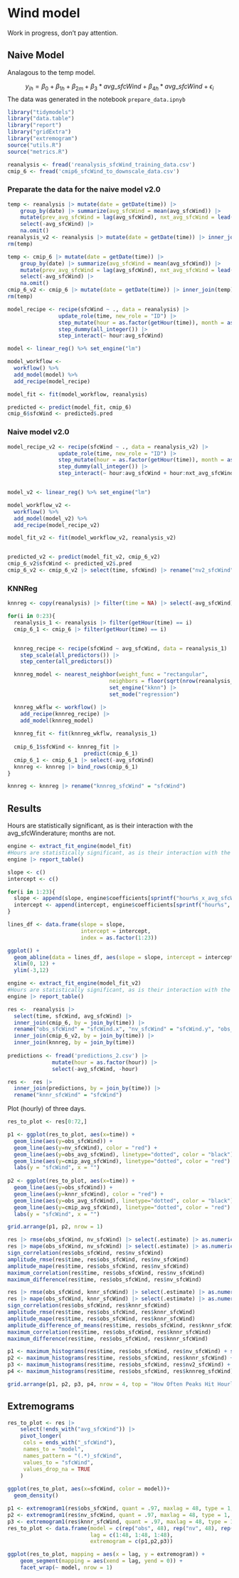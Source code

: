 # Wind model

Work in progress, don't pay attention.

## Naive Model

Analagous to the temp model.

$$y_{ih} = \beta_0 + \beta_{1h} + \beta_{2m} + \beta_3*avg\_sfcWind + \beta_{4h}*avg\_sfcWind + \epsilon_i $$
The data was generated in the notebook `prepare_data.ipnyb`

```r
library("tidymodels")
library("data.table")
library("report")
library("gridExtra")
library("extremogram")
source("utils.R")
source("metrics.R")

reanalysis <- fread('reanalysis_sfcWind_training_data.csv') 
cmip_6 <- fread('cmip6_sfcWind_to_downscale_data.csv') 
```

### Preparate the data for the naive model v2.0

```r
temp <- reanalysis |> mutate(date = getDate(time)) |> 
    group_by(date) |> summarize(avg_sfcWind = mean(avg_sfcWind)) |> 
    mutate(prev_avg_sfcWind = lag(avg_sfcWind), nxt_avg_sfcWind = lead(avg_sfcWind)) |>
    select(-avg_sfcWind) |>
    na.omit()
reanalysis_v2 <- reanalysis |> mutate(date = getDate(time)) |> inner_join(temp) |> select(-date)
rm(temp)

temp <- cmip_6 |> mutate(date = getDate(time)) |> 
    group_by(date) |> summarize(avg_sfcWind = mean(avg_sfcWind)) |> 
    mutate(prev_avg_sfcWind = lag(avg_sfcWind), nxt_avg_sfcWind = lead(avg_sfcWind)) |>
    select(-avg_sfcWind) |>
    na.omit()
cmip_6_v2 <- cmip_6 |> mutate(date = getDate(time)) |> inner_join(temp) |> select(-date)
rm(temp)
```

```r
model_recipe <- recipe(sfcWind ~ ., data = reanalysis) |>
                update_role(time, new_role = "ID") |>
                step_mutate(hour = as.factor(getHour(time)), month = as.factor(getMonth(time))) |>
                step_dummy(all_integer()) |>
                step_interact(~ hour:avg_sfcWind)

model <- linear_reg() %>% set_engine("lm")

model_workflow <- 
  workflow() %>% 
  add_model(model) %>% 
  add_recipe(model_recipe)

model_fit <- fit(model_workflow, reanalysis)

predicted <- predict(model_fit, cmip_6)
cmip_6$sfcWind <- predicted$.pred
```

### Naive model v2.0

```r
model_recipe_v2 <- recipe(sfcWind ~ ., data = reanalysis_v2) |>
                update_role(time, new_role = "ID") |>
                step_mutate(hour = as.factor(getHour(time)), month = as.factor(getMonth(time))) |>
                step_dummy(all_integer()) |>
                step_interact(~ hour:avg_sfcWind + hour:nxt_avg_sfcWind + hour:prev_avg_sfcWind)


model_v2 <- linear_reg() %>% set_engine("lm")

model_workflow_v2 <- 
  workflow() %>% 
  add_model(model_v2) %>% 
  add_recipe(model_recipe_v2)

model_fit_v2 <- fit(model_workflow_v2, reanalysis_v2)


predicted_v2 <- predict(model_fit_v2, cmip_6_v2)
cmip_6_v2$sfcWind <- predicted_v2$.pred
cmip_6_v2 <- cmip_6_v2 |> select(time, sfcWind) |> rename("nv2_sfcWind" = "sfcWind")
```

### KNNReg

```r
knnreg <- copy(reanalysis) |> filter(time = NA) |> select(-avg_sfcWind) #Copy dataframe for structure

for(i in 0:23){
  reanalysis_1 <- reanalysis |> filter(getHour(time) == i)
  cmip_6_1 <- cmip_6 |> filter(getHour(time) == i)


  knnreg_recipe <- recipe(sfcWind ~ avg_sfcWind, data = reanalysis_1) |>
    step_scale(all_predictors()) |>
    step_center(all_predictors())

  knnreg_model <- nearest_neighbor(weight_func = "rectangular",
                                neighbors = floor(sqrt(nrow(reanalysis_1)))) |>
                                set_engine("kknn") |>
                                set_mode("regression")

  knnreg_wkflw <- workflow() |>
    add_recipe(knnreg_recipe) |>
    add_model(knnreg_model)
  
  knnreg_fit <- fit(knnreg_wkflw, reanalysis_1)
  
  cmip_6_1$sfcWind <- knnreg_fit |>
                        predict(cmip_6_1)
  cmip_6_1 <- cmip_6_1 |> select(-avg_sfcWind)
  knnreg <- knnreg |> bind_rows(cmip_6_1)
}

knnreg <- knnreg |> rename("knnreg_sfcWind" = "sfcWind")
```

## Results

Hours are statistically significant, as is their interaction with the avg_sfcWinderature; months are not. 

```r
engine <- extract_fit_engine(model_fit)
#Hours are statistically significant, as is their interaction with the avg_sfcWinderature; months are not. 
engine |> report_table()
```
```r
slope <- c()
intercept <- c()

for(i in 1:23){
  slope <- append(slope, engine$coefficients[sprintf("hour%s_x_avg_sfcWind", i)][[1]])
  intercept <- append(intercept, engine$coefficients[sprintf("hour%s", i)][[1]])
}

lines_df <- data.frame(slope = slope,
                       intercept = intercept,
                       index = as.factor(1:23)) 

ggplot() + 
  geom_abline(data = lines_df, aes(slope = slope, intercept = intercept, color = index)) +
  xlim(0, 12) +
  ylim(-3,12)
```

```r
engine <- extract_fit_engine(model_fit_v2)
#Hours are statistically significant, as is their interaction with the avg_sfcWinderature; months are not. 
engine |> report_table()
```

```r

res <-  reanalysis |>
  select(time, sfcWind, avg_sfcWind) |>
  inner_join(cmip_6, by = join_by(time)) |>
  rename("obs_sfcWind" = "sfcWind.x", "nv_sfcWind" = "sfcWind.y", "obs_avg_sfcWind" = "avg_sfcWind.x", "cmip_avg_sfcWind" = "avg_sfcWind.y") |>
  inner_join(cmip_6_v2, by = join_by(time)) |>
  inner_join(knnreg, by = join_by(time))
  
predictions <- fread('predictions_2.csv') |>
              mutate(hour = as.factor(hour)) |>
              select(-avg_sfcWind, -hour)  

res <-  res |>
  inner_join(predictions, by = join_by(time)) |>
  rename("knnr_sfcWind" = "sfcWind")
```

Plot (hourly) of three days.

```r
res_to_plot <- res[0:72,]

p1 <- ggplot(res_to_plot, aes(x=time)) +
  geom_line(aes(y=obs_sfcWind)) +
  geom_line(aes(y=nv_sfcWind), color = "red") + 
  geom_line(aes(y=obs_avg_sfcWind), linetype="dotted", color = "black") +
  geom_line(aes(y=cmip_avg_sfcWind), linetype="dotted", color = "red") +
  labs(y = "sfcWind", x = "")
  
p2 <- ggplot(res_to_plot, aes(x=time)) +
  geom_line(aes(y=obs_sfcWind)) +
  geom_line(aes(y=knnr_sfcWind), color = "red") + 
  geom_line(aes(y=obs_avg_sfcWind), linetype="dotted", color = "black") +
  geom_line(aes(y=cmip_avg_sfcWind), linetype="dotted", color = "red") +
  labs(y = "sfcWind", x = "")

grid.arrange(p1, p2, nrow = 1)
```

```r
res |> rmse(obs_sfcWind, nv_sfcWind) |> select(.estimate) |> as.numeric()
res |> mape(obs_sfcWind, nv_sfcWind) |> select(.estimate) |> as.numeric()
sign_correlation(res$obs_sfcWind, res$nv_sfcWind)
amplitude_rmse(res$time, res$obs_sfcWind, res$nv_sfcWind)
amplitude_mape(res$time, res$obs_sfcWind, res$nv_sfcWind)
maximum_correlation(res$time, res$obs_sfcWind, res$nv_sfcWind)
maximum_difference(res$time, res$obs_sfcWind, res$nv_sfcWind)

res |> rmse(obs_sfcWind, knnr_sfcWind) |> select(.estimate) |> as.numeric()
res |> mape(obs_sfcWind, knnr_sfcWind) |> select(.estimate) |> as.numeric()
sign_correlation(res$obs_sfcWind, res$knnr_sfcWind)
amplitude_rmse(res$time, res$obs_sfcWind, res$knnr_sfcWind)
amplitude_mape(res$time, res$obs_sfcWind, res$knnr_sfcWind)
amplitude_difference_of_means(res$time, res$obs_sfcWind, res$knnr_sfcWind)
maximum_correlation(res$time, res$obs_sfcWind, res$knnr_sfcWind)
maximum_difference(res$time, res$obs_sfcWind, res$knnr_sfcWind)
```

```r
p1 <- maximum_histograms(res$time, res$obs_sfcWind, res$nv_sfcWind) + scale_fill_discrete(labels = c("nv", "obs"))
p2 <- maximum_histograms(res$time, res$obs_sfcWind, res$knnr_sfcWind) + scale_fill_discrete(labels = c("knnr", "obs"))
p3 <- maximum_histograms(res$time, res$obs_sfcWind, res$nv2_sfcWind) + scale_fill_discrete(labels = c("knnr", "obs"))
p4 <- maximum_histograms(res$time, res$obs_sfcWind, res$knnreg_sfcWind) + scale_fill_discrete(labels = c("knnr", "obs"))

grid.arrange(p1, p2, p3, p4, nrow = 4, top = "How Often Peaks Hit Hourly")
```

## Extremograms

```r
res_to_plot <- res |> 
    select(!ends_with("avg_sfcWind")) |>
    pivot_longer(
     cols = ends_with("_sfcWind"),
     names_to = "model",
     names_pattern = "(.*)_sfcWind",
     values_to = "sfcWind",
     values_drop_na = TRUE
    ) 
  
ggplot(res_to_plot, aes(x=sfcWind, color = model))+
  geom_density()
```

```r
p1 <- extremogram1(res$obs_sfcWind, quant = .97, maxlag = 48, type = 1, ploting = 0)
p2 <- extremogram1(res$nv_sfcWind, quant = .97, maxlag = 48, type = 1, ploting = 0)
p3 <- extremogram1(res$knnr_sfcWind, quant = .97, maxlag = 48, type = 1,  ploting = 0)
res_to_plot <- data.frame(model = c(rep("obs", 48), rep("nv", 48), rep("knnr", 48)),
                          lag = c(1:48, 1:48, 1:48),
                          extremogram = c(p1,p2,p3))

ggplot(res_to_plot, mapping = aes(x = lag, y = extremogram)) +
    geom_segment(mapping = aes(xend = lag, yend = 0)) +
    facet_wrap(~ model, nrow = 1)
```